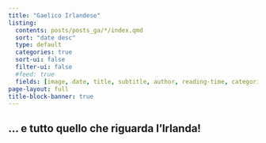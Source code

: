 ```yaml
---
title: "Gaelico Irlandese"
listing:
  contents: posts/posts_ga/*/index.qmd
  sort: "date desc"
  type: default
  categories: true
  sort-ui: false
  filter-ui: false
  #feed: true
  fields: [image, date, title, subtitle, author, reading-time, categories]
page-layout: full
title-block-banner: true
---
```


## ... e tutto quello che riguarda l'Irlanda!